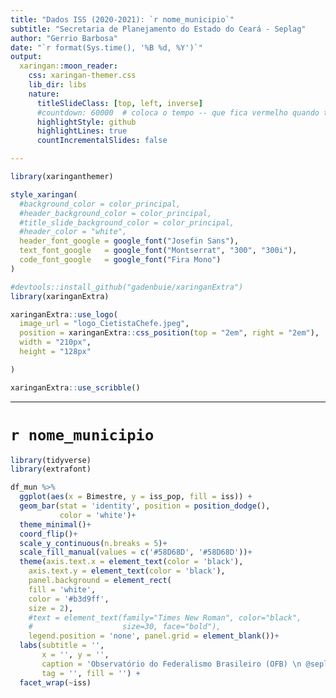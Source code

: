 ```yaml
---
title: "Dados ISS (2020-2021): `r nome_municipio`"
subtitle: "Secretaria de Planejamento do Estado do Ceará - Seplag"
author: "Gerrio Barbosa"
date: "`r format(Sys.time(), '%B %d, %Y')`"
output:
  xaringan::moon_reader:
    css: xaringan-themer.css
    lib_dir: libs
    nature:
      titleSlideClass: [top, left, inverse]
      #countdown: 60000  # coloca o tempo -- que fica vermelho quando termina
      highlightStyle: github
      highlightLines: true
      countIncrementalSlides: false

---
```


```r

library(xaringanthemer)

style_xaringan(
  #background_color = color_principal,
  #header_background_color = color_principal,
  #title_slide_background_color = color_principal,
  #header_color = "white",
  header_font_google = google_font("Josefin Sans"),
  text_font_google   = google_font("Montserrat", "300", "300i"),
  code_font_google   = google_font("Fira Mono")
)
```

```r
#devtools::install_github("gadenbuie/xaringanExtra")
library(xaringanExtra)

xaringanExtra::use_logo(
  image_url = "logo_CietistaChefe.jpeg",
  position = xaringanExtra::css_position(top = "2em", right = "2em"),
  width = "210px",
  height = "128px"

)

```

```r
xaringanExtra::use_scribble()
```

---


# `r nome_municipio`

```r
library(tidyverse)
library(extrafont)

df_mun %>%
  ggplot(aes(x = Bimestre, y = iss_pop, fill = iss)) +
  geom_bar(stat = 'identity', position = position_dodge(),
           color = 'white')+
  theme_minimal()+
  coord_flip()+
  scale_y_continuous(n.breaks = 5)+
  scale_fill_manual(values = c('#58D68D', '#58D68D'))+
  theme(axis.text.x = element_text(color = 'black'),
    axis.text.y = element_text(color = 'black'),
    panel.background = element_rect(
    fill = 'white',
    color = '#b3d9ff',
    size = 2),
    #text = element_text(family="Times New Roman", color="black",
    #                    size=30, face="bold"), 
    legend.position = 'none', panel.grid = element_blank())+
  labs(subtitle = '',
       x = '', y = '',
       caption = 'Observatório do Federalismo Brasileiro (OFB) \n @seplagce',
       tag = '', fill = '') + 
  facet_wrap(~iss)

```



